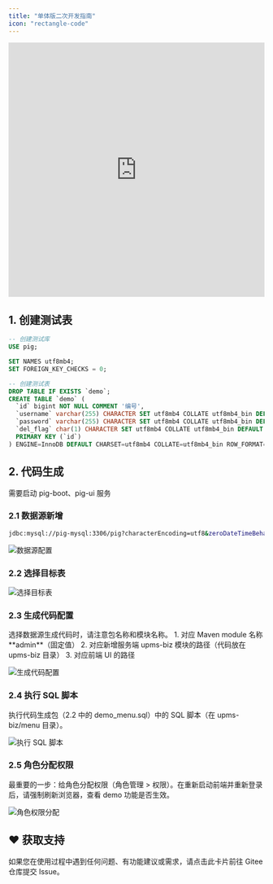 ```yaml
---
title: "单体版二次开发指南"
icon: "rectangle-code"
---
```


<iframe
  width="100%"
  height="500"
  src="https://player.bilibili.com/player.html?bvid=BV12t411B7e9&p=3&page=3&autoplay=0"
  title="Bilibili video player"
  frameborder="0"
  allow="accelerometer; autoplay; clipboard-write; encrypted-media; gyroscope; picture-in-picture"
  allowfullscreen="true"
></iframe>
  
## 1. 创建测试表

```sql
-- 创建测试库
USE pig;

SET NAMES utf8mb4;
SET FOREIGN_KEY_CHECKS = 0;

-- 创建测试表
DROP TABLE IF EXISTS `demo`;
CREATE TABLE `demo` (
  `id` bigint NOT NULL COMMENT '编号',
  `username` varchar(255) CHARACTER SET utf8mb4 COLLATE utf8mb4_bin DEFAULT NULL COMMENT '用户名',
  `password` varchar(255) CHARACTER SET utf8mb4 COLLATE utf8mb4_bin DEFAULT NULL COMMENT '密码',
  `del_flag` char(1) CHARACTER SET utf8mb4 COLLATE utf8mb4_bin DEFAULT '0' COMMENT '删除标记',
  PRIMARY KEY (`id`)
) ENGINE=InnoDB DEFAULT CHARSET=utf8mb4 COLLATE=utf8mb4_bin ROW_FORMAT=DYNAMIC COMMENT='demo 表';
```

## 2. 代码生成

<Warning>
  需要启动 pig-boot、pig-ui 服务
</Warning>

### 2.1 数据源新增

```bash
jdbc:mysql://pig-mysql:3306/pig?characterEncoding=utf8&zeroDateTimeBehavior=convertToNull&useSSL=false&useJDBCCompliantTimezoneShift=true&useLegacyDatetimeCode=false&serverTimezone=GMT%2B8&allowMultiQueries=true&allowPublicKeyRetrieval=true
```

  ![数据源配置](https://minio.pigx.top/oss/202307/1688311202.png)

### 2.2 选择目标表

  ![选择目标表](/images/1724736747002-9fd05a31-65a8-4185-9f6c-4245d0adec31.png)

### 2.3 生成代码配置

<Warning>
  选择数据源生成代码时，请注意包名称和模块名称。
</Warning>

<Note>
  1. 对应 Maven module 名称 **admin**（固定值）
  2. 对应新增服务端 upms-biz 模块的路径（代码放在 upms-biz 目录）
  3. 对应前端 UI 的路径
</Note>

  ![生成代码配置](/images/1724736679009-e218956c-ef8e-40ae-92eb-22643515ce6e.png)

### 2.4 执行 SQL 脚本

<Warning>
  执行代码生成包（2.2 中的 demo_menu.sql）中的 SQL 脚本（在 upms-biz/menu 目录）。
</Warning>

  ![执行 SQL 脚本](/images/1724736815336-8dce895a-0b62-43e2-9d3c-795c261ee132.png)

### 2.5 角色分配权限

<Note>
  最重要的一步：给角色分配权限（角色管理 > 权限）。在重新启动前端并重新登录后，请强制刷新浏览器，查看 demo 功能是否生效。
</Note>

  ![角色权限分配](/images/1704604236898-e653151a-94fb-4194-a63c-cfc7af5a6227.png)

## ♥️ 获取支持
<Card title="遇到问题？" horizontal icon="link" href="https://gitee.com/log4j/pig/issues">
  如果您在使用过程中遇到任何问题、有功能建议或需求，请点击此卡片前往 Gitee 仓库提交 Issue。
</Card>

